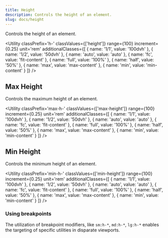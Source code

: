 ```yaml
---
title: Height
description: Controls the height of an element.
slug: docs/height
---
```


Controls the height of an element.

<Utility 
  classPrefix='h-' 
  classValues={['height']} 
  range={100} 
  increment={0.25} 
  unit='rem' 
  additionalClasses={[
    { name: '1/1', value: '100dvh' },
    { name: '1/2', value: '50dvh' },
    { name: 'auto', value: 'auto' },
    { name: 'fc', value: 'fit-content' },
    { name: 'full', value: '100%' },
    { name: 'half', value: '50%' },
    { name: 'max', value: 'max-content' },
    { name: 'min', value: 'min-content' }
  ]} 
/>

## Max Height

Controls the maximum height of an element.

<Utility 
  classPrefix='max-h-' 
  classValues={['max-height']} 
  range={100} 
  increment={0.25} 
  unit='rem' 
  additionalClasses={[
    { name: '1/1', value: '100dvh' },
    { name: '1/2', value: '50dvh' },
    { name: 'auto', value: 'auto' },
    { name: 'fc', value: 'fit-content' },
    { name: 'full', value: '100%' },
    { name: 'half', value: '50%' },
    { name: 'max', value: 'max-content' },
    { name: 'min', value: 'min-content' }
  ]} 
/>

## Min Height

Controls the minimum height of an element.

<Utility 
  classPrefix='min-h-' 
  classValues={['min-height']} 
  range={100} 
  increment={0.25} 
  unit='rem' 
  additionalClasses={[
    { name: '1/1', value: '100dvh' },
    { name: '1/2', value: '50dvh' },
    { name: 'auto', value: 'auto' },
    { name: 'fc', value: 'fit-content' },
    { name: 'full', value: '100%' },
    { name: 'half', value: '50%' },
    { name: 'max', value: 'max-content' },
    { name: 'min', value: 'min-content' }
  ]} 
/>

### Using breakpoints

The utilization of breakpoint modifiers, like `sm:h-*`, `md:h-*`, `lg:h-*` enables the targeting of specific utilities in disparate viewports.